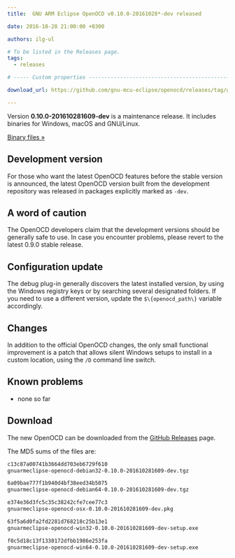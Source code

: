```yaml
---
title:  GNU ARM Eclipse OpenOCD v0.10.0-20161028*-dev released

date: 2016-10-28 21:00:00 +0300

authors: ilg-ul

# To be listed in the Releases page.
tags:
  - releases

# ----- Custom properties -----------------------------------------------------

download_url: https://github.com/gnu-mcu-eclipse/openocd/releases/tag/gae-0.10.0-20161028/

---
```


Version **0.10.0-201610281609-dev** is a maintenance release. It includes binaries for Windows, macOS and GNU/Linux.

<!-- truncate -->

<p><a href={frontMatter.download_url}>Binary files »</a></p>

## Development version

For those who want the latest OpenOCD features before the stable version is announced, the latest OpenOCD version built from the development repository was released in packages explicitly marked as `-dev`.

## A word of caution

The OpenOCD developers claim that the development versions should be generally safe to use. In case you encounter problems, please revert to the latest 0.9.0 stable release.

## Configuration update

The debug plug-in generally discovers the latest installed version, by using the Windows registry keys or by searching several designated folders. If you need to use a different version, update the `$\{openocd_path\}` variable accordingly.

## Changes

In addition to the official OpenOCD changes, the only small functional improvement is a patch that allows silent Windows setups to install in a custom location, using the `/D` command line switch.

## Known problems

* none so far

## Download

The new OpenOCD can be downloaded from the <a href={frontMatter.download_url}>GitHub Releases</a> page.

The MD5 sums of the files are:

```txt
c13c87a00741b3664dd703eb6729f610
gnuarmeclipse-openocd-debian32-0.10.0-201610281609-dev.tgz

6a09bae777f1b940d4bf38eed34b5075
gnuarmeclipse-openocd-debian64-0.10.0-201610281609-dev.tgz

e374e36d3fc5c35c38242cfe7cee77c3
gnuarmeclipse-openocd-osx-0.10.0-201610281609-dev.pkg

63f5a6d0fa2fd2281d768218c25b13e1
gnuarmeclipse-openocd-win32-0.10.0-201610281609-dev-setup.exe

f0c5d18c13f1330172dfbb1986e253fa
gnuarmeclipse-openocd-win64-0.10.0-201610281609-dev-setup.exe
```
